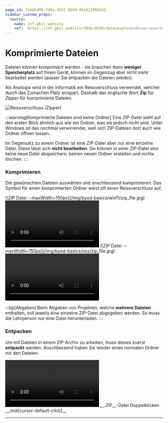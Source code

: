 ```yaml
---
page_id: f34bbd06-fd0a-42e2-8d4d-45e612992b22
sidebar_custom_props:
  source:
    name: inf.gbsl.website
    ref:  https://inf.gbsl.website/28Gb/BYOD/dateiexplorer#komprimierte-dateien-zip
---
```



# Komprimierte Dateien
Dateien können *komprimiert* werden - sie brauchen dann **weniger Speicherplatz** auf Ihrem Gerät, können im Gegenzug aber nicht mehr bearbeitet werden (ausser Sie entpacken die Dateien wieder).

Als Analogie wird in der Informatik ein Reissverschluss verwendet, welcher durch das Zumachen Platz einspart. Deshalb das englische Wort __Zip__ für *Zipper* für komprimierte Dateien.

![Reissverschluss (Zipper)](/img/byod-basics/zipper.jpg)

:::warning[Komprimierte Dateien sind keine Ordner]
Eine ZIP-Datei sieht auf den ersten Blick ähnlich aus wie ein Ordner, was sie jedoch nicht sind. Unter Windows ist das nochmal verwirrender, weil sich ZIP-Dateien dort auch wie Ordner öffnen lassen.

Im Gegensatz zu einem Ordner ist eine ZIP-Datei aber nur eine einzelne Datei. Diese lässt sich **nicht bearbeiten**: Sie können in einer ZIP-Datei also keine neue Datei abspeichern, keinen neuen Ordner erstellen und nichts löschen.
:::

### Komprimieren
Die gewünschten Dateien auswählen und anschliessend komprimieren. Das Symbol für einen komprimierten Ordner weist oft einen Reissverschluss auf.

<OsTabs>
  <TabItem value="win">
    ![ZIP Datei --maxWidth=150px](/img/byod-basics/win11/zip_file.jpg)
    <Video src={useBaseUrl('/img/byod-basics/win11/explorer-zip.mp4')} />
  </TabItem>
  <TabItem value="mac">
    ![ZIP Datei --maxWidth=150px](/img/byod-basics/osx/zip_file.jpg)
    <Video src={useBaseUrl('/img/byod-basics/osx/zip.mp4')} />
  </TabItem>
</OsTabs>

:::tip[Abgaben]
Beim Abgeben von Projekten, welche **mehrere Dateien** enthalten, soll jeweils eine einzelne ZIP-Datei abgegeben werden. So muss die Lehrperson nur eine Datei herunterladen.
:::

### Entpacken
Um mit Dateien in einem ZIP-Archiv zu arbeiten, muss dieses zuerst **entpackt** werden. Anschliessend haben Sie wieder einen normalen Ordner mit den Dateien.

<OsTabs>
  <TabItem value="win">
    <Video src={useBaseUrl('/img/byod-basics/win11/explorer-unzip.mp4')} />
  </TabItem>
  <TabItem value="mac">
    __.ZIP__-Datei Doppelklicken __:mdi[cursor-default-click]__
  </TabItem>
</OsTabs>

---